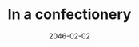 ---
cover: "./image.png"
date: "2046-02-02"
title: "In a confectionery"
defer: false
slug: "/confectionery"
areas: 
  - .
---